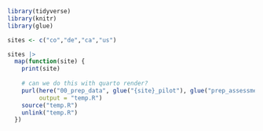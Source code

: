 ```r
library(tidyverse)
library(knitr)
library(glue)

sites <- c("co","de","ca","us")

sites |>
  map(function(site) {
    print(site)
    
    # can we do this with quarto render?
    purl(here("00_prep_data", glue("{site}_pilot"), glue("prep_assessment_{site}.qmd")), 
         output = "temp.R")
    source("temp.R")
    unlink("temp.R")
  })
```

